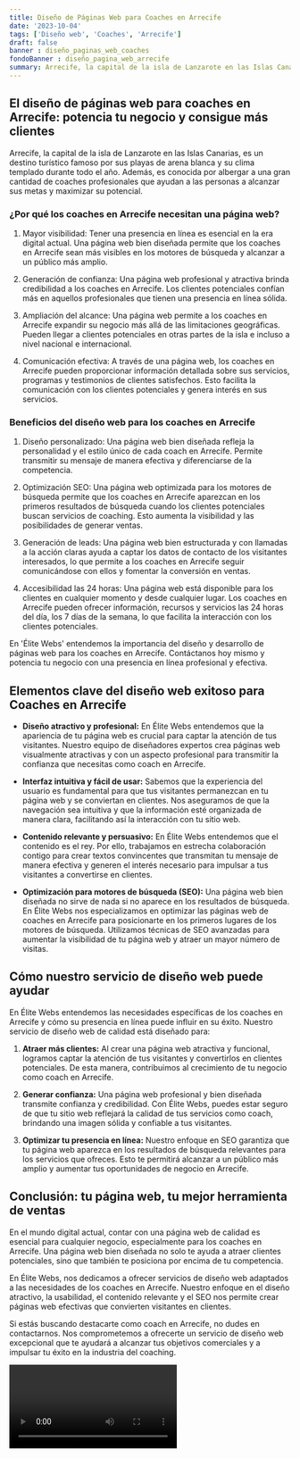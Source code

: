 ```yaml
---
title: Diseño de Páginas Web para Coaches en Arrecife
date: '2023-10-04'
tags: ['Diseño web', 'Coaches', 'Arrecife']
draft: false
banner : diseño_paginas_web_coaches
fondoBanner : diseño_pagina_web_arrecife
summary: Arrecife, la capital de la isla de Lanzarote en las Islas Canarias, es un destino turístico famoso por sus playas de arena blanca y su clima templado durante todo el año. Además, es conocida por albergar a una gran cantidad de coaches profesionales que ayudan a las personas a alcanzar sus metas y maximizar su potencial.
---
```


## El diseño de páginas web para coaches en Arrecife: potencia tu negocio y consigue más clientes

Arrecife, la capital de la isla de Lanzarote en las Islas Canarias, es un destino turístico famoso por sus playas de arena blanca y su clima templado durante todo el año. Además, es conocida por albergar a una gran cantidad de coaches profesionales que ayudan a las personas a alcanzar sus metas y maximizar su potencial.

### ¿Por qué los coaches en Arrecife necesitan una página web?

1. Mayor visibilidad: Tener una presencia en línea es esencial en la era digital actual. Una página web bien diseñada permite que los coaches en Arrecife sean más visibles en los motores de búsqueda y alcanzar a un público más amplio.

2. Generación de confianza: Una página web profesional y atractiva brinda credibilidad a los coaches en Arrecife. Los clientes potenciales confían más en aquellos profesionales que tienen una presencia en línea sólida.

3. Ampliación del alcance: Una página web permite a los coaches en Arrecife expandir su negocio más allá de las limitaciones geográficas. Pueden llegar a clientes potenciales en otras partes de la isla e incluso a nivel nacional e internacional.

4. Comunicación efectiva: A través de una página web, los coaches en Arrecife pueden proporcionar información detallada sobre sus servicios, programas y testimonios de clientes satisfechos. Esto facilita la comunicación con los clientes potenciales y genera interés en sus servicios.

### Beneficios del diseño web para los coaches en Arrecife

1. Diseño personalizado: Una página web bien diseñada refleja la personalidad y el estilo único de cada coach en Arrecife. Permite transmitir su mensaje de manera efectiva y diferenciarse de la competencia.

2. Optimización SEO: Una página web optimizada para los motores de búsqueda permite que los coaches en Arrecife aparezcan en los primeros resultados de búsqueda cuando los clientes potenciales buscan servicios de coaching. Esto aumenta la visibilidad y las posibilidades de generar ventas.

3. Generación de leads: Una página web bien estructurada y con llamadas a la acción claras ayuda a captar los datos de contacto de los visitantes interesados, lo que permite a los coaches en Arrecife seguir comunicándose con ellos y fomentar la conversión en ventas.

4. Accesibilidad las 24 horas: Una página web está disponible para los clientes en cualquier momento y desde cualquier lugar. Los coaches en Arrecife pueden ofrecer información, recursos y servicios las 24 horas del día, los 7 días de la semana, lo que facilita la interacción con los clientes potenciales.

En 'Élite Webs' entendemos la importancia del diseño y desarrollo de páginas web para los coaches en Arrecife. Contáctanos hoy mismo y potencia tu negocio con una presencia en línea profesional y efectiva.

<GifSeo />

<Cta />

## Elementos clave del diseño web exitoso para Coaches en Arrecife

- **Diseño atractivo y profesional:** En Élite Webs entendemos que la apariencia de tu página web es crucial para captar la atención de tus visitantes. Nuestro equipo de diseñadores expertos crea páginas web visualmente atractivas y con un aspecto profesional para transmitir la confianza que necesitas como coach en Arrecife.

- **Interfaz intuitiva y fácil de usar:** Sabemos que la experiencia del usuario es fundamental para que tus visitantes permanezcan en tu página web y se conviertan en clientes. Nos aseguramos de que la navegación sea intuitiva y que la información esté organizada de manera clara, facilitando así la interacción con tu sitio web.

- **Contenido relevante y persuasivo:** En Élite Webs entendemos que el contenido es el rey. Por ello, trabajamos en estrecha colaboración contigo para crear textos convincentes que transmitan tu mensaje de manera efectiva y generen el interés necesario para impulsar a tus visitantes a convertirse en clientes.

- **Optimización para motores de búsqueda (SEO):** Una página web bien diseñada no sirve de nada si no aparece en los resultados de búsqueda. En Élite Webs nos especializamos en optimizar las páginas web de coaches en Arrecife para posicionarte en los primeros lugares de los motores de búsqueda. Utilizamos técnicas de SEO avanzadas para aumentar la visibilidad de tu página web y atraer un mayor número de visitas.

## Cómo nuestro servicio de diseño web puede ayudar

En Élite Webs entendemos las necesidades específicas de los coaches en Arrecife y cómo su presencia en línea puede influir en su éxito. Nuestro servicio de diseño web de calidad está diseñado para:

1. **Atraer más clientes:** Al crear una página web atractiva y funcional, logramos captar la atención de tus visitantes y convertirlos en clientes potenciales. De esta manera, contribuimos al crecimiento de tu negocio como coach en Arrecife.

2. **Generar confianza:** Una página web profesional y bien diseñada transmite confianza y credibilidad. Con Élite Webs, puedes estar seguro de que tu sitio web reflejará la calidad de tus servicios como coach, brindando una imagen sólida y confiable a tus visitantes.

3. **Optimizar tu presencia en línea:** Nuestro enfoque en SEO garantiza que tu página web aparezca en los resultados de búsqueda relevantes para los servicios que ofreces. Esto te permitirá alcanzar a un público más amplio y aumentar tus oportunidades de negocio en Arrecife.

## Conclusión: tu página web, tu mejor herramienta de ventas

En el mundo digital actual, contar con una página web de calidad es esencial para cualquier negocio, especialmente para los coaches en Arrecife. Una página web bien diseñada no solo te ayuda a atraer clientes potenciales, sino que también te posiciona por encima de tu competencia.

En Élite Webs, nos dedicamos a ofrecer servicios de diseño web adaptados a las necesidades de los coaches en Arrecife. Nuestro enfoque en el diseño atractivo, la usabilidad, el contenido relevante y el SEO nos permite crear páginas web efectivas que convierten visitantes en clientes.

Si estás buscando destacarte como coach en Arrecife, no dudes en contactarnos. Nos comprometemos a ofrecerte un servicio de diseño web excepcional que te ayudará a alcanzar tus objetivos comerciales y a impulsar tu éxito en la industria del coaching.

<Video />

<CtaBot job='Coaches' city='Arrecife'/>

<Gmaps query='Arrecife+españa+maps' />
